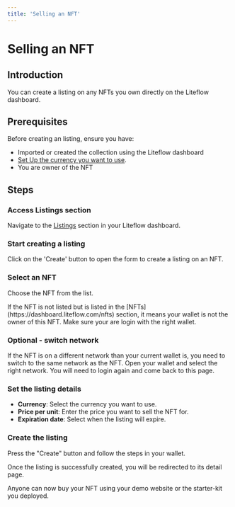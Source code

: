 ```yaml
---
title: 'Selling an NFT'
---
```



# Selling an NFT

## Introduction

You can create a listing on any NFTs you own directly on the Liteflow dashboard.

## Prerequisites

Before creating an listing, ensure you have:

- Imported or created the collection using the Liteflow dashboard
- [Set Up the currency you want to use](./setup-currencies).
- You are owner of the NFT

## Steps

<Steps>

### Access Listings section

Navigate to the [Listings](https://dashboard.liteflow.com/listings) section in your Liteflow dashboard.

### Start creating a listing

Click on the 'Create' button to open the form to create a listing on an NFT.

### Select an NFT

Choose the NFT from the list.

<Callout type="info">
  If the NFT is not listed but is listed in the
  [NFTs](https://dashboard.liteflow.com/nfts) section, it means your wallet is
  not the owner of this NFT. Make sure your are login with the right wallet.
</Callout>

### Optional - switch network

If the NFT is on a different network than your current wallet is, you need to switch to the same network as the NFT. Open your wallet and select the right network. You will need to login again and come back to this page.

### Set the listing details

- **Currency**: Select the currency you want to use.
- **Price per unit**: Enter the price you want to sell the NFT for.
- **Expiration date**: Select when the listing will expire.

### Create the listing

Press the "Create" button and follow the steps in your wallet.

Once the listing is successfully created, you will be redirected to its detail page.

Anyone can now buy your NFT using your demo website or the starter-kit you deployed.

</Steps>
